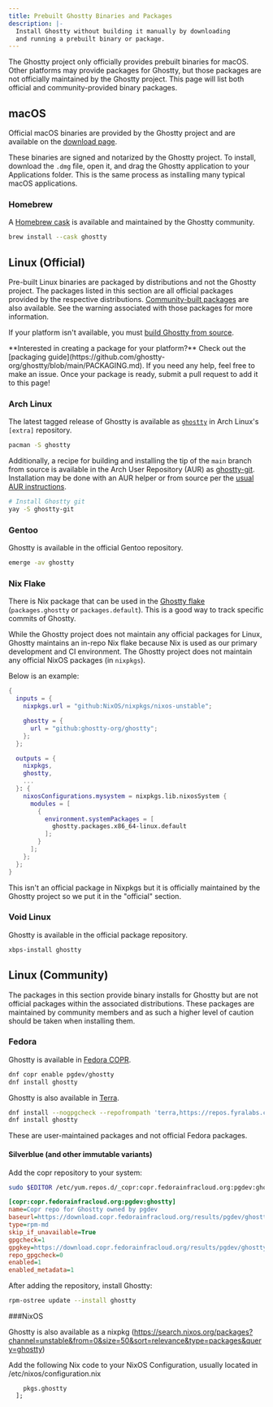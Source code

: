 ```yaml
---
title: Prebuilt Ghostty Binaries and Packages
description: |-
  Install Ghostty without building it manually by downloading
  and running a prebuilt binary or package.
---
```


The Ghostty project only officially provides prebuilt binaries
for macOS. Other platforms may provide packages for Ghostty,
but those packages are not officially maintained by the Ghostty project.
This page will list both official and community-provided binary packages.

## macOS

Official macOS binaries are provided by the Ghostty project and
are available on the [download page](/download).

These binaries are signed and notarized by the Ghostty project.
To install, download the `.dmg` file, open it, and drag the
Ghostty application to your Applications folder. This is the same
process as installing many typical macOS applications.

### Homebrew

A [Homebrew cask](https://formulae.brew.sh/cask/ghostty) is available and maintained by the Ghostty community.

```sh
brew install --cask ghostty
```

## Linux (Official)

Pre-built Linux binaries are packaged by distributions and not the
Ghostty project. The packages listed in this section are all official
packages provided by the respective distributions.
[Community-built packages](#linux-(community)) are also available. See
the warning associated with those packages for more information.

If your platform isn't available, you must
[build Ghostty from source](/docs/install/build).

<Tip>
  **Interested in creating a package for your platform?** Check out the
  [packaging
  guide](https://github.com/ghostty-org/ghostty/blob/main/PACKAGING.md). If you
  need any help, feel free to make an issue. Once your package is ready, submit
  a pull request to add it to this page!
</Tip>

### Arch Linux

The latest tagged release of Ghostty is available as
[`ghostty`](https://archlinux.org/packages/extra/x86_64/ghostty/)
in Arch Linux's `[extra]` repository.

```sh
pacman -S ghostty
```

Additionally, a recipe for building and installing the tip of the `main`
branch from source is available in the Arch User Repository (AUR) as
[ghostty-git](https://aur.archlinux.org/packages/ghostty-git).
Installation may be done with an AUR helper or from source per the
[usual AUR instructions](https://wiki.archlinux.org/title/Arch_User_Repository#Installing_and_upgrading_packages).

```sh
# Install Ghostty git
yay -S ghostty-git
```

### Gentoo

Ghostty is available in the official Gentoo repository.

```sh
emerge -av ghostty
```

### Nix Flake

There is Nix package that can be used in the
[Ghostty flake](https://github.com/ghostty-org/ghostty/blob/main/flake.nix)
(`packages.ghostty` or `packages.default`). This is a good way
to track specific commits of Ghostty.

While the Ghostty project does not maintain any official packages for
Linux, Ghostty maintains an in-repo Nix flake because Nix is used as
our primary development and CI environment. The Ghostty project does
not maintain any official NixOS packages (in `nixpkgs`).

Below is an example:

```nix
{
  inputs = {
    nixpkgs.url = "github:NixOS/nixpkgs/nixos-unstable";

    ghostty = {
      url = "github:ghostty-org/ghostty";
    };
  };

  outputs = {
    nixpkgs,
    ghostty,
    ...
  }: {
    nixosConfigurations.mysystem = nixpkgs.lib.nixosSystem {
      modules = [
        {
          environment.systemPackages = [
            ghostty.packages.x86_64-linux.default
          ];
        }
      ];
    };
  };
}
```

<Note>
This isn't an official package in Nixpkgs but it is officially maintained
by the Ghostty project so we put it in the "official" section.
</Note>

### Void Linux

Ghostty is available in the official package repository.

```sh
xbps-install ghostty
```

## Linux (Community)

The packages in this section provide binary installs for Ghostty but
are not official packages within the associated distributions. These
packages are maintained by community members and as such a higher level
of caution should be taken when installing them.

### Fedora

Ghostty is available in [Fedora COPR](https://copr.fedorainfracloud.org/coprs/pgdev/ghostty/).

```sh
dnf copr enable pgdev/ghostty
dnf install ghostty
```

Ghostty is also available in [Terra](https://terra.fyralabs.com/).

 ```sh
 dnf install --nogpgcheck --repofrompath 'terra,https://repos.fyralabs.com/terra$releasever' terra-release
 dnf install ghostty
 ```

<Warning>
These are user-maintained packages and not official Fedora packages.
</Warning>

#### Silverblue (and other immutable variants)

Add the copr repository to your system:

```sh
sudo $EDITOR /etc/yum.repos.d/_copr:copr.fedorainfracloud.org:pgdev:ghostty.repo
```

```ini
[copr:copr.fedorainfracloud.org:pgdev:ghostty]
name=Copr repo for Ghostty owned by pgdev
baseurl=https://download.copr.fedorainfracloud.org/results/pgdev/ghostty/fedora-$releasever-$basearch/
type=rpm-md
skip_if_unavailable=True
gpgcheck=1
gpgkey=https://download.copr.fedorainfracloud.org/results/pgdev/ghostty/pubkey.gpg
repo_gpgcheck=0
enabled=1
enabled_metadata=1
```

After adding the repository, install Ghostty:

```sh
rpm-ostree update --install ghostty
```
###NixOS

Ghostty is also available as a nixpkg (https://search.nixos.org/packages?channel=unstable&from=0&size=50&sort=relevance&type=packages&query=ghostty)

Add the following Nix code to your NixOS Configuration, usually located in /etc/nixos/configuration.nix


```  environment.systemPackages = [
    pkgs.ghostty
  ];
```
